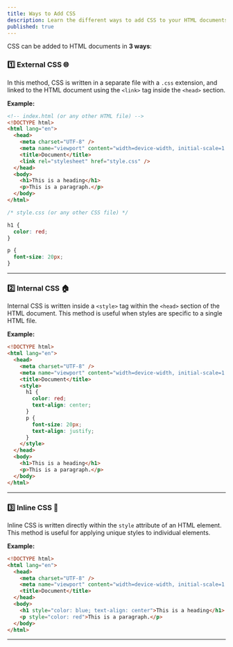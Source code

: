 ```yaml
---
title: Ways to Add CSS
description: Learn the different ways to add CSS to your HTML documents.
published: true
---
```



CSS can be added to HTML documents in **3 ways**:


### 1️⃣ External CSS 🌐

In this method, CSS is written in a separate file with a `.css` extension, and linked to the HTML document using the `<link>` tag inside the `<head>` section.

**Example:**


```html
<!-- index.html (or any other HTML file) -->
<!DOCTYPE html>
<html lang="en">
  <head>
    <meta charset="UTF-8" />
    <meta name="viewport" content="width=device-width, initial-scale=1.0" />
    <title>Document</title>
    <link rel="stylesheet" href="style.css" />
  </head>
  <body>
    <h1>This is a heading</h1>
    <p>This is a paragraph.</p>
  </body>
</html>
```


```css
/* style.css (or any other CSS file) */

h1 {
  color: red;
}

p {
  font-size: 20px;
}
```

---

### 2️⃣ Internal CSS 🏠

Internal CSS is written inside a `<style>` tag within the `<head>` section of the HTML document. This method is useful when styles are specific to a single HTML file.

**Example:**

```html
<!DOCTYPE html>
<html lang="en">
  <head>
    <meta charset="UTF-8" />
    <meta name="viewport" content="width=device-width, initial-scale=1.0" />
    <title>Document</title>
    <style>
      h1 {
        color: red;
        text-align: center;
      }
      p {
        font-size: 20px;
        text-align: justify;
      }
    </style>
  </head>
  <body>
    <h1>This is a heading</h1>
    <p>This is a paragraph.</p>
  </body>
</html>
```

---

### 3️⃣ Inline CSS 🎯

Inline CSS is written directly within the `style` attribute of an HTML element. This method is useful for applying unique styles to individual elements.

**Example:**

```html
<!DOCTYPE html>
<html lang="en">
  <head>
    <meta charset="UTF-8" />
    <meta name="viewport" content="width=device-width, initial-scale=1.0" />
    <title>Document</title>
  </head>
  <body>
    <h1 style="color: blue; text-align: center">This is a heading</h1>
    <p style="color: red">This is a paragraph.</p>
  </body>
</html>
```
---